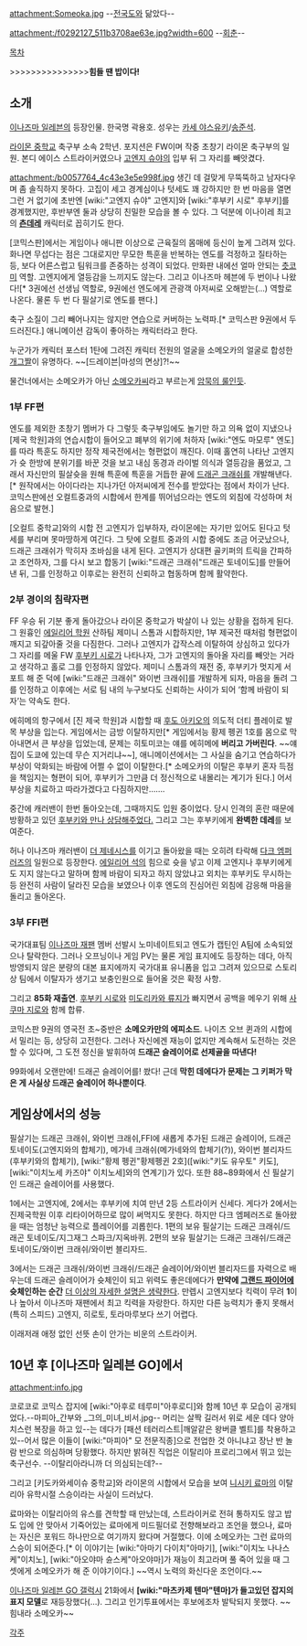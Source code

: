 {{{+1 染岡 竜吾 | Ryūgo Someoka }}}

attachment:Someoka.jpg
--[[전국도]]와 닮았다--

attachment:/f0292127_511b3708ae63e.jpg?width=600
--[[회춘]]--

[[목차]]

>>>>>>>>>>>>>>>'''힘들 땐 밥이다!'''

== 소개 ==
[[이나즈마 일레븐]]의 등장인물. 한국명 곽용호. 성우는 [[카세 야스유키]]/[[송준석]].

[[라이몬 중학교]] 축구부 소속 2학년. 포지션은 FW이며 작중 초창기 라이몬 축구부의 일원. 본디 에이스 스트라이커였으나 [[고엔지 슈야]]의 입부 뒤 그 자리를 빼앗겼다.

attachment:/b0057764_4c43e3e5e998f.jpg
생긴 데 걸맞게 무뚝뚝하고 남자다우며 좀 솔직하지 못하다. 고집이 세고 경계심이나 텃세도 꽤 강하지만 한 번 마음을 열면 그런 거 없기에 초반엔 [wiki:"고엔지 슈야" 고엔지]와 [wiki:"후부키 시로" 후부키]를 경계했지만, 후반부엔 둘과 상당히 친밀한 모습을 볼 수 있다. 그 덕분에 이나이레 최고의 '''[[츤데레]]''' 캐릭터로 꼽히기도 한다.

[코믹스판]에서는 게임이나 애니판 이상으로 근육질의 몸매에 등신이 높게 그려져 있다. 화나면 무섭다는 점은 그대로지만 무모한 특훈을 반복하는 엔도를 걱정하고 질타하는 등, 보다 어른스럽고 팀워크를 존중하는 성격이 되었다. 만화판 내에선 얼마 안되는 [[츳코미]] 역할. 고엔지에게 열등감을 느끼지도 않는다. 그리고 이나즈마 헤븐에 두 번이나 나왔다![* 3권에선 선생님 역할로, 9권에선 엔도에게 관광객 아저씨로 오해받는(…) 역할로 나온다. 물론 두 번 다 필살기로 엔도를 팬다.]

축구 소질이 그리 빼어나지는 않지만 연습으로 커버하는 노력파.[* 코믹스판 9권에서 두드러진다.] 애니메이션 감독이 좋아하는 캐릭터라고 한다.

누군가가 캐릭터 포스터 1탄에 그려진 캐릭터 전원의 얼굴을 소메오카의 얼굴로 합성한 [http://rigvedawiki.net/r1/pds/b0057764_4c43e37e4bc99.jpg 개그짤]이 유명하다. ~~[드레이븐|마성의 면상]?!~~

물건너에서는 소메오카가 아닌 [http://www12.atwiki.jp/smoksan/ 소메오카씨]라고 부르는게 [[암묵의 룰]]인듯.

=== 1부 FF편 ===
엔도를 제외한 초창기 멤버가 다 그렇듯 축구부임에도 놀기만 하고 의욕 없이 지냈으나 [제국 학원]과의 연습시합이 들어오고 폐부의 위기에 처하자 [wiki:"엔도 마모루" 엔도]를 따라 특훈도 하지만 정작 제국전에서는 형편없이 깨진다. 이때 홀연히 나타난 고엔지가 슛 한방에 분위기를 바꾼 것을 보고 내심 동경과 라이벌 의식과 열등감을 품었고, 그래서 자신만의 필살슛을 원해 특훈에 특훈을 거듭한 끝에 [[드래곤 크래쉬]]를 개발해낸다.[* 원작에서는 아이다라는 지나가던 아저씨에게 전수를 받았다는 점에서 차이가 난다. 코믹스판에선 오컬트중과의 시합에서 한계를 뛰어넘으라는 엔도의 외침에 각성하며 처음으로 발현.]

[오컬트 중학교]와의 시합 전 고엔지가 입부하자, 라이몬에는 자기만 있어도 된다고 텃세를 부리며 못마땅하게 여긴다. 그 탓에 오컬트 중과의 시합 중에도 조금 어긋났으나, 드래곤 크래쉬가 막히자 조바심을 내게 된다. 고엔지가 상대편 골키퍼의 트릭을 간파하고 조언하자, 그를 다시 보고 합동기 [wiki:"드래곤 크래쉬"드래곤 토네이도]를 만들어낸 뒤, 그를 인정하고 이후로는 완전히 신뢰하고 협동하며 함께 활약한다.

=== 2부 경이의 침략자편 ===
FF 우승 뒤 기분 좋게 돌아갔으나 라이몬 중학교가 박살이 나 있는 상황을 접하게 된다. 그 원흉인 [[에일리어 학원]] 산하팀 제미니 스톰과 시합하지만, 1부 제국전 때처럼 형편없이 깨지고 되갚아줄 것을 다짐한다. 그러나 고엔지가 갑작스레 이탈하여 상심하고 있다가 그 자리를 메울 FW [[후부키 시로]]가 나타나자, 그가 고엔지의 돌아올 자리를 빼앗는 거라고 생각하고 홀로 그를 인정하지 않았다. 제미니 스톰과의 재전 중, 후부키가 멋지게 서포트 해 준 덕에 [wiki:"드래곤 크래쉬" 와이번 크래쉬]를 개발하게 되자, 마음을 돌려 그를 인정하고 이후에는 서로 팀 내의 누구보다도 신뢰하는 사이가 되어 ‘함께 바람이 되자’는 약속도 한다.

에히메의 항구에서 [진 제국 학원]과 시합할 때 [[후도 아키오]]의 의도적 더티 플레이로 발목 부상을 입는다. 게임에서는 금방 이탈하지만[* 게임에서능 황제 펭귄 1호를 몸으로 막아내면서 큰 부상을 입었는데, 문제는 히토미코는 얘를 에히메에 '''버리고 가버린다'''. ~~얘 집이 도쿄에 있는데 무슨 지거리냐~~], 애니메이션에서는 그 사실을 숨기고 연습하다가 부상이 악화되는 바람에 어쩔 수 없이 이탈한다.[* 소메오카의 이탈은 후부키 혼자 득점을 책임지는 형편이 되어, 후부키가 그만큼 더 정신적으로 내몰리는 계기가 된다.] 어서 부상을 치료하고 따라가겠다고 다짐하지만…….

중간에 캐러밴이 한번 돌아오는데, 그때까지도 입원 중이었다. 당시 인격의 혼란 때문에 방황하고 있던 [http://rigvedawiki.net/r1/pds/e0079954_4c49bfee61e93.jpg 후부키와 만나 상담해주었다.] 그리고 그는 후부키에게 '''완벽한 데레'''를 보여준다.

허나 이나즈마 캐러밴이 [[더 제네시스]]를 이기고 돌아왔을 때는 오히려 타락해 [[다크 엠퍼러즈]]의 일원으로 등장한다. [[에일리어 석]]의 힘으로 슛을 넣고 이제 고엔지나 후부키에게도 지지 않는다고 말하며 함께 바람이 되자고 하지 않았냐고 외치는 후부키도 무시하는 등 완전히 사람이 달라진 모습을 보였으나 이후 엔도의 진심어린 외침에 감응해 마음을 돌리고 돌아온다.

=== 3부 FFI편 ===
국가대표팀 [[이나즈마 재팬]] 멤버 선발시 노미네이트되고 엔도가 캡틴인 A팀에 소속되었으나 탈락한다. 그러나 오프닝이나 게임 PV는 물론 게임 표지에도 등장하는 데다, 아직 방영되지 않은 분량의 대본 표지에까지 국가대표 유니폼을 입고 그려져 있으므로 스토리상 팀에서 이탈자가 생기고 보충인원으로 들어올 것은 확정 사항.

그리고 '''85화 재출연'''. [[후부키 시로]]와 [[미도리카와 류지]]가 빠지면서 공백을 메우기 위해 [[사쿠마 지로]]와 함께 합류.

코믹스판 9권의 영국전 초~중반은 '''소메오카만의 에피소드'''. 나이츠 오브 퀸과의 시합에서 밀리는 등, 상당히 고전한다. 그러나 자신에겐 재능이 없지만 계속해서 도전하는 것은 할 수 있다며, 그 도전 정신을 발휘하여 '''드래곤 슬레이어로 선제골을 따낸다!'''

99화에서 오랜만에! 드래곤 슬레이어를! 쐈다! 근데 '''막힌 데에다가 문제는 그 키퍼가 막은 게 사실상 드래곤 슬레이어 하나뿐이다'''.

== 게임상에서의 성능 ==
필살기는 드래곤 크래쉬, 와이번 크래쉬,FFI에 새롭게 추가된 드래곤 슬레이어, 드래곤 토네이도(고엔지와의 합체기), 메가네 크래쉬(메가네와의 합체기(?)), 와이번 블리자드(후부키와의 합체기), [wiki:"황제 펭귄"황제펭귄 2호]([wiki:"키도 유우토" 키도], [wiki:"이치노세 카즈야" 이치노세]와의 연계기)가 있다. 또한 88~89화에서 신 필살기인 드래곤 슬레이어를 사용했다.

1에서는 고엔지에, 2에서는 후부키에 치여 만년 2등 스트라이커 신세다. 게다가 2에서는 진제국학원 이후 리타이어하므로 많이 써먹지도 못한다. 하지만 다크 엠페러즈로 돌아왔을 때는 엄청난 능력으로 플레이어를 괴롭힌다. 1편의 보유 필살기는 드래곤 크래쉬/드래곤 토네이도/지그재그 스파크/지옥바퀴. 2편의 보유 필살기는 드래곤 크래쉬/드래곤 토네이도/와이번 크래쉬/와이번 블리자드.

3에서는 드래곤 크래쉬/와이번 크래쉬/드래곤 슬레이어/와이번 블리자드를 자력으로 배우는데 드래곤 슬레이어가 슛체인이 되고 위력도 좋은데에다가 '''만약에 [[그랜드 파이어]]에 슛체인하는 순간''' [[더 이상의 자세한 설명은 생략한다]]. 만렙시 고엔지보다 킥력이 무려 '''1'''이나 높아서 이나즈마 재팬에서 최고 킥력을 자랑한다. 하지만 다른 능력치가 좋지 못해서(특히 스피드) 고엔지, 히로토, 토라마루보다 쓰기 어렵다.

이래저래 애정 없인 선뜻 손이 안가는 비운의 스트라이커.

== 10년 후 [이나즈마 일레븐 GO]에서 ==

attachment:info.jpg

코로코로 코믹스 잡지에 [wiki:"아후로 테루미"아후로디]와 함께 10년 후 모습이 공개되었다.--마피아_간부와 _그의_미녀_비서.jpg-- 머리는 살짝 길러서 위로 세운 데다 양아치스런 복장을 하고 있--는 데다가 [패션 테러리스트|깨알같은 왕버클 벨트]를 착용하고 있--어서 많은 이들이 [wiki:"마피아" 모 전문직종]으로 전업한 것 아니냐고 장난 반 놀람 반으로 의심하며 당황했다. 하지만 밝혀진 직업은 이탈리아 프로리그에서 뛰고 있는 축구선수. --이탈리아라니까 더 의심되는데?--

그리고 [키도카와세이슈 중학교]와 라이몬의 시합에서 모습을 보여 [[니시키 료마]]의 이탈리아 유학시절 스승이라는 사실이 드러났다.

료마와는 이탈리아의 유스를 견학할 때 만났는데, 스트라이커로 전혀 통하지도 않고 밥도 입에 안 맞아서 기죽어있는 료마에게 미드필더로 전향해보라고 조언을 했으나, 료마는 자신은 포워드 하나만으로 여기까지 왔다며 거절했다. 이에 소메오카는 그런 료마의 스승이 되어준다.[* 이 이야기는 [wiki:"아마기 다이치"아마기], [wiki:"이치노 나나스케"이치노], [wiki:"아오야마 슌스케"아오야마]가 재능이 최고라며 풀 죽어 있을 때 그 셋에게 소메오카가 해 준 이야기이다.] ~~역시 노력의 화신다운 조언이다.~~

[[이나즈마 일레븐 GO 갤럭시]] 21화에서 '''[wiki:"마츠카제 텐마"텐마]가 들고있던 잡지의 표지 모델'''로 재등장했다(…). 그리고 인기투표에서는 후보에조차 발탁되지 못했다. ~~힘내라 소메오카~~

[[각주]]
